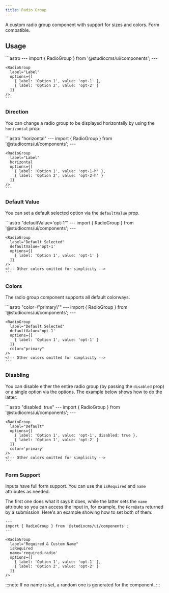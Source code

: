 ```yaml
---
title: Radio Group
---
```



A custom radio group component with support for sizes and colors. Form compatible.

## Usage

<Tabs>
  <TabItem label="Preview">
    <PreviewCard>
      <RadioGroup label="Label" options={[{label: 'Option 1', value: 'opt-1'}, {label: 'Option 2', value: 'opt-2'}]} />
    </PreviewCard>
  </TabItem>
  <TabItem label="Code">
    ```astro
    ---
    import { RadioGroup } from '@studiocms/ui/components';
    ---

    <RadioGroup 
      label="Label"
      options={[
        { label: 'Option 1', value: 'opt-1' },
        { label: 'Option 2', value: 'opt-2' }
      ]}
    />
    ```
  </TabItem>
</Tabs>

### Direction

You can change a radio group to be displayed horizontally by using the `horizontal` prop:

<Tabs>
  <TabItem label="Preview">
    <PreviewCard>
      <RadioGroup label="Label" horizontal options={[{label: 'Option 1', value: 'opt-1'}, {label: 'Option 2', value: 'opt-2'}]} />
    </PreviewCard>
  </TabItem>
  <TabItem label="Code">
    ```astro "horizontal"
    ---
    import { RadioGroup } from '@studiocms/ui/components';
    ---

    <RadioGroup 
      label="Label"
      horizontal
      options={[
        { label: 'Option 1', value: 'opt-1-h' },
        { label: 'Option 2', value: 'opt-2-h' }
      ]}
    />
    ```
  </TabItem>
</Tabs>

### Default Value

You can set a default selected option via the `defaultValue` prop.

<Tabs>
  <TabItem label="Preview">
    <PreviewCard>
      <RadioGroup label="Default Selected" defaultValue='opt-1-def' options={[{ label: 'Option 1', value: 'opt-1-def' }]} />
    </PreviewCard>
  </TabItem>
  <TabItem label="Code">
    ```astro "defaultValue='opt-1'"
    ---
    import { RadioGroup } from '@studiocms/ui/components';
    ---

    <RadioGroup 
      label="Default Selected"
      defaultValue='opt-1'
      options={[
        { label: 'Option 1', value: 'opt-1' }
      ]} 
    />
    <!-- Other colors omitted for simplicity -->
    ```
  </TabItem>
</Tabs>

### Colors

The radio group component supports all default colorways.

<Tabs>
  <TabItem label="Preview">
    <PreviewCard>
      <Row gapSize="lg">    
        <RadioGroup label="Default" defaultValue='opt-1-d' options={[{ label: 'Option 1', value: 'opt-1-d' }]} color='default' />
        <RadioGroup label="Primary" defaultValue='opt-1-p' options={[{ label: 'Option 1', value: 'opt-1-p' }]} color='primary' />
        <RadioGroup label="Success" defaultValue='opt-1-s' options={[{ label: 'Option 1', value: 'opt-1-s' }]} color='success' />
        <RadioGroup label="Warning" defaultValue='opt-1-w' options={[{ label: 'Option 1', value: 'opt-1-w' }]} color='warning' />
        <RadioGroup label="Danger" defaultValue='opt-1-da' options={[{ label: 'Option 1', value: 'opt-1-da' }]} color='danger' />
      </Row>
    </PreviewCard>
  </TabItem>
  <TabItem label="Code">
    ```astro "color=\"primary\""
    ---
    import { RadioGroup } from '@studiocms/ui/components';
    ---

    <RadioGroup 
      label="Default Selected"
      defaultValue='opt-1'
      options={[
        { label: 'Option 1', value: 'opt-1' }
      ]}
      color="primary"
    />
    <!-- Other colors omitted for simplicity -->
    ```
  </TabItem>
</Tabs>

### Disabling

You can disable either the entire radio group (by passing the `disabled` prop) or a single option via the options. The example
below shows how to do the latter:

<Tabs>
  <TabItem label="Preview">
    <PreviewCard>
      <RadioGroup label="One option disabled" options={[{ label: 'Option 1', value: 'opt-1-dis' }, { label: 'Option 2', value: 'opt-2-dis', disabled: true }]} />
    </PreviewCard>
  </TabItem>
  <TabItem label="Code">
    ```astro "disabled: true"
    ---
    import { RadioGroup } from '@studiocms/ui/components';
    ---

    <RadioGroup 
      label="Default"
      options={[
        { label: 'Option 1', value: 'opt-1', disabled: true },
        { label: 'Option 1', value: 'opt-2' }
      ]}
      color='primary' 
    />
    <!-- Other colors omitted for simplicity -->
    ```
  </TabItem>
</Tabs>

### Form Support

Inputs have full form support. You can use the `isRequired` and `name` attributes as needed. 

The first one does what it says it does, while the latter sets the `name` attribute so you can access the input in, for example,
the `FormData` returned by a submission. Here's an example showing how to set both of them:

```astro "isRequired" "name='required-radio'"
---
import { RadioGroup } from '@studiocms/ui/components';
---

<RadioGroup 
  label="Required & Custom Name"
  isRequired
  name='required-radio'
  options={[
    { label: 'Option 1', value: 'opt-1' },
    { label: 'Option 2', value: 'opt-2' }
  ]}
/>
```

:::note
If no name is set, a random one is generated for the component.
:::
